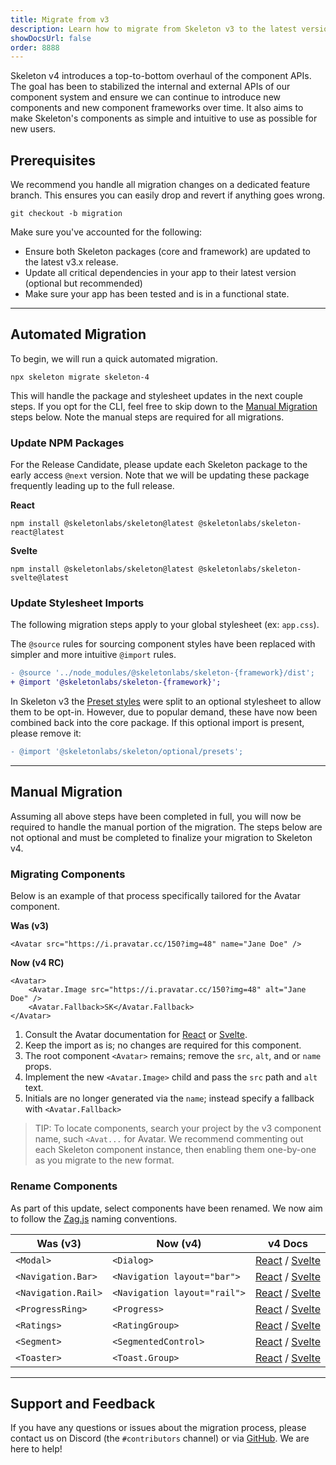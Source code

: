 ```yaml
---
title: Migrate from v3
description: Learn how to migrate from Skeleton v3 to the latest version.
showDocsUrl: false
order: 8888
---
```


Skeleton v4 introduces a top-to-bottom overhaul of the component APIs. The goal has been to stabilized the internal and external APIs of our component system and ensure we can continue to introduce new components and new component frameworks over time. It also aims to make Skeleton's components as simple and intuitive to use as possible for new users.

## Prerequisites

We recommend you handle all migration changes on a dedicated feature branch. This ensures you can easily drop and revert if anything goes wrong.

```console
git checkout -b migration
```

Make sure you've accounted for the following:

- Ensure both Skeleton packages (core and framework) are updated to the latest v3.x release.
- Update all critical dependencies in your app to their latest version (optional but recommended)
- Make sure your app has been tested and is in a functional state.

---

## Automated Migration

To begin, we will run a quick automated migration.

```console
npx skeleton migrate skeleton-4
```

This will handle the package and stylesheet updates in the next couple steps. If you opt for the CLI, feel free to skip down to the [Manual Migration](/docs/get-started/migrate-from-v3#manual-migration) steps below. Note the manual steps are required for all migrations.

### Update NPM Packages

For the Release Candidate, please update each Skeleton package to the early access `@next` version. Note that we will be updating these package frequently leading up to the full release.

**React**

```console
npm install @skeletonlabs/skeleton@latest @skeletonlabs/skeleton-react@latest
```

**Svelte**

```console
npm install @skeletonlabs/skeleton@latest @skeletonlabs/skeleton-svelte@latest
```

### Update Stylesheet Imports

The following migration steps apply to your global stylesheet (ex: `app.css`).

The `@source` rules for sourcing component styles have been replaced with simpler and more intuitive `@import` rules.

```diff
- @source '../node_modules/@skeletonlabs/skeleton-{framework}/dist';
+ @import '@skeletonlabs/skeleton-{framework}';
```

In Skeleton v3 the [Preset styles](/docs/design/presets) were split to an optional stylesheet to allow them to be opt-in. However, due to popular demand, these have now been combined back into the core package. If this optional import is present, please remove it:

```diff
- @import '@skeletonlabs/skeleton/optional/presets';
```

---

## Manual Migration

Assuming all above steps have been completed in full, you will now be required to handle the manual portion of the migration. The steps below are not optional and must be completed to finalize your migration to Skeleton v4.

### Migrating Components

Below is an example of that process specifically tailored for the Avatar component.

**Was (v3)**

```svelte
<Avatar src="https://i.pravatar.cc/150?img=48" name="Jane Doe" />
```

**Now (v4 RC)**

```svelte
<Avatar>
	<Avatar.Image src="https://i.pravatar.cc/150?img=48" alt="Jane Doe" />
	<Avatar.Fallback>SK</Avatar.Fallback>
</Avatar>
```

1. Consult the Avatar documentation for [React](/docs/components/avatar/react) or [Svelte](/docs/components/avatar/svelte).
2. Keep the import as is; no changes are required for this component.
3. The root component `<Avatar>` remains; remove the `src`, `alt`, and or `name` props.
4. Implement the new `<Avatar.Image>` child and pass the `src` path and `alt` text.
5. Initials are no longer generated via the `name`; instead specify a fallback with `<Avatar.Fallback>`

> TIP: To locate components, search your project by the v3 component name, such `<Avat...` for Avatar. We recommend commenting out each Skeleton component instance, then enabling them one-by-one as you migrate to the new format.

### Rename Components

As part of this update, select components have been renamed. We now aim to follow the [Zag.js](https://zagjs.com/) naming conventions.

| Was (v3)            | Now (v4)                     | v4 Docs                                                                                                 |
| ------------------- | ---------------------------- | ------------------------------------------------------------------------------------------------------- |
| `<Modal>`           | `<Dialog>`                   | [React](/docs/components/dialog/react) / [Svelte](/docs/components/dialog/svelte)                       |
| `<Navigation.Bar>`  | `<Navigation layout="bar">`  | [React](/docs/components/navigation/react) / [Svelte](/docs/components/navigation/svelte)               |
| `<Navigation.Rail>` | `<Navigation layout="rail">` | [React](/docs/components/navigation/react) / [Svelte](/docs/components/navigation/svelte)               |
| `<ProgressRing>`    | `<Progress>`                 | [React](/docs/components/progress-circular/react) / [Svelte](/docs/components/progress-circular/svelte) |
| `<Ratings>`         | `<RatingGroup>`              | [React](/docs/components/rating-group/react) / [Svelte](/docs/components/rating-group/svelte)           |
| `<Segment>`         | `<SegmentedControl>`         | [React](/docs/components/segmented-control/react) / [Svelte](/docs/components/segmented-control/svelte) |
| `<Toaster>`         | `<Toast.Group>`              | [React](/docs/components/toast/react) / [Svelte](/docs/components/toast/svelte)                         |

---

## Support and Feedback

If you have any questions or issues about the migration process, please contact us on Discord (the `#contributors` channel) or via [GitHub](https://github.com/skeletonlabs/skeleton/discussions). We are here to help!
